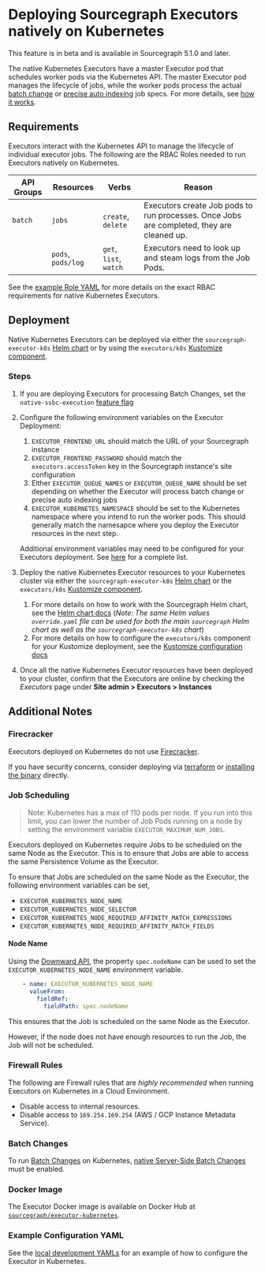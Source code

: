 # Deploying Sourcegraph Executors natively on Kubernetes

<Callout type="note">This feature is in beta and is available in Sourcegraph 5.1.0 and later.</Callout>

The native Kubernetes Executors have a master Executor pod that schedules worker pods via the Kubernetes API. The master Executor pod manages the lifecycle of jobs, while the worker pods process the actual [batch change](/batch_changes/explanations/server_side) or [precise auto indexing](/code-search/code-navigation/auto_indexing) job specs. For more details, see [how it works](/admin/executors#native-kubernetes).

## Requirements

Executors interact with the Kubernetes API to manage the lifecycle of individual executor jobs. The following are the RBAC Roles needed to run Executors natively on Kubernetes.

| API Groups |     Resources      |         Verbs          |                                          Reason                                           |
| ---------- | ------------------ | ---------------------- | ----------------------------------------------------------------------------------------- |
| `batch`    | `jobs`             | `create`, `delete`     | Executors create Job pods to run processes. Once Jobs are completed, they are cleaned up. |
|            | `pods`, `pods/log` | `get`, `list`, `watch` | Executors need to look up and steam logs from the Job Pods.                               |

See the [example Role YAML](https://sourcegraph.com/github.com/sourcegraph/sourcegraph@main/-/blob/cmd/executor/kubernetes/batches/executor-batches.Role.yml) for more details on the exact RBAC requirements for native Kubernetes Executors.

## Deployment

Native Kubernetes Executors can be deployed via either the `sourcegraph-executor-k8s` [Helm chart](https://github.com/sourcegraph/deploy-sourcegraph-helm/tree/main/charts/sourcegraph-executor/k8s) or by using the `executors/k8s` [Kustomize component](https://github.com/sourcegraph/deploy-sourcegraph-k8s/tree/main/components/executors/k8s).

### Steps

1. If you are deploying Executors for processing Batch Changes, set the `native-ssbc-execution` [feature flag](/admin/executors/native_execution#enable)
2. Configure the following environment variables on the Executor Deployment:
    1. `EXECUTOR_FRONTEND_URL` should match the URL of your Sourcegraph instance
    2. `EXECUTOR_FRONTEND_PASSWORD` should match the `executors.accessToken` key in the Sourcegraph instance's site configuration
    3. Either `EXECUTOR_QUEUE_NAMES` or `EXECUTOR_QUEUE_NAME` should be set depending on whether the Executor will process batch change or precise auto indexing jobs
    4. `EXECUTOR_KUBERNETES_NAMESPACE` should be set to the Kubernetes namespace where you intend to run the worker pods. This should generally match the namesapce where you deploy the Executor resources in the next step.

    <Callout type="note">Additional environment variables may need to be configured for your Executors deployment. See [here](/admin/executors/executors_config) for a complete list.</Callout>

3. Deploy the native Kubernetes Executor resources to your Kubernetes cluster via either the `sourcegraph-executor-k8s` [Helm chart](https://github.com/sourcegraph/deploy-sourcegraph-helm/tree/main/charts/sourcegraph-executor/k8s) or the `executors/k8s` [Kustomize component](https://github.com/sourcegraph/deploy-sourcegraph-k8s/tree/main/components/executors/k8s).
    1. For more details on how to work with the Sourcegraph Helm chart, see the [Helm chart docs](/admin/deploy/kubernetes#configuration) (_Note: The same Helm values `override.yaml` file can be used for both the main `sourcegraph` Helm chart as well as the `sourcegraph-executor-k8s` chart_)
    2. For more details on how to configure the `executors/k8s` component for your Kustomize deployment, see the [Kustomize configuration docs](/admin/deploy/kubernetes/configure#overview)
4. Once all the native Kubernetes Executor resources have been deployed to your cluster, confirm that the Executors are online by checking the _Executors_ page under **Site admin > Executors > Instances**

## Additional Notes

### Firecracker

Executors deployed on Kubernetes do not use [Firecracker](/admin/executors/#how-it-works).

If you have security concerns, consider deploying via [terraform](/admin/executors/deploy_executors_terraform)
or [installing the binary](/admin/executors/deploy_executors_binary) directly.

### Job Scheduling

> Note: Kubernetes has a max of 110 pods per node. If you run into this limit, you can lower the number of Job Pods running on a node by setting the environment variable `EXECUTOR_MAXIMUM_NUM_JOBS`.

Executors deployed on Kubernetes require Jobs to be scheduled on the same Node as the Executor. This is to ensure that
Jobs are able to access the same Persistence Volume as the Executor.

To ensure that Jobs are scheduled on the same Node as the Executor, the following environment variables can be set,

- `EXECUTOR_KUBERNETES_NODE_NAME`
- `EXECUTOR_KUBERNETES_NODE_SELECTOR`
- `EXECUTOR_KUBERNETES_NODE_REQUIRED_AFFINITY_MATCH_EXPRESSIONS`
- `EXECUTOR_KUBERNETES_NODE_REQUIRED_AFFINITY_MATCH_FIELDS`

#### Node Name

Using the [Downward API](https://kubernetes.io/docs/concepts/workloads/pods/downward-api/#downwardapi-fieldRef), the
property `spec.nodeName` can be used to set the `EXECUTOR_KUBERNETES_NODE_NAME` environment variable.

```yaml
    - name: EXECUTOR_KUBERNETES_NODE_NAME
      valueFrom:
        fieldRef:
          fieldPath: spec.nodeName
```

This ensures that the Job is scheduled on the same Node as the Executor.

However, if the node does not have enough resources to run the Job, the Job will not be scheduled.

### Firewall Rules

The following are Firewall rules that are _highly recommended_ when running Executors on Kubernetes in a Cloud
Environment.

- Disable access to internal resources.
- Disable access to `169.254.169.254` (AWS / GCP Instance Metadata Service).

### Batch Changes

To run [Batch Changes](/batch_changes/) on
Kubernetes, [native Server-Side Batch Changes](/admin/executors/native_execution) must be enabled.

### Docker Image

The Executor Docker image is available on Docker Hub at [`sourcegraph/executor-kubernetes`](https://hub.docker.com/r/sourcegraph/executor-kubernetes/tags).

### Example Configuration YAML

See
the [local development YAMLs](https://sourcegraph.com/github.com/sourcegraph/sourcegraph@main/-/blob/cmd/executor/kubernetes)
for an example of how to configure the Executor in Kubernetes.